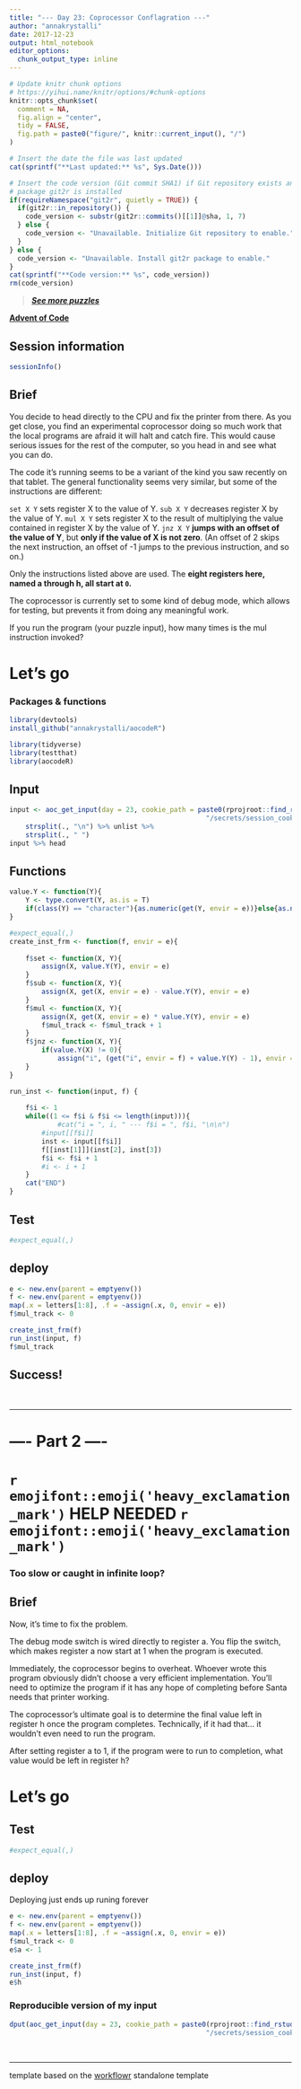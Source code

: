 ```yaml
---
title: "--- Day 23: Coprocessor Conflagration ---"
author: "annakrystalli"
date: 2017-12-23
output: html_notebook
editor_options: 
  chunk_output_type: inline
---
```


```r
# Update knitr chunk options
# https://yihui.name/knitr/options/#chunk-options
knitr::opts_chunk$set(
  comment = NA,
  fig.align = "center",
  tidy = FALSE,
  fig.path = paste0("figure/", knitr::current_input(), "/")
)
```

```r
# Insert the date the file was last updated
cat(sprintf("**Last updated:** %s", Sys.Date()))
```

```r
# Insert the code version (Git commit SHA1) if Git repository exists and R
# package git2r is installed
if(requireNamespace("git2r", quietly = TRUE)) {
  if(git2r::in_repository()) {
    code_version <- substr(git2r::commits()[[1]]@sha, 1, 7)
  } else {
    code_version <- "Unavailable. Initialize Git repository to enable."
  }
} else {
  code_version <- "Unavailable. Install git2r package to enable."
}
cat(sprintf("**Code version:** %s", code_version))
rm(code_version)
```


> [***See more puzzles***](http://annakrystalli.me/advent_of_code/)

[**Advent of Code**](https://adventofcode.com/2017/)


## Session information

<!-- Insert the session information into the document -->
```r
sessionInfo()
```


## Brief

<!-- Insert Part 1 of the puzzle brief here -->


You decide to head directly to the CPU and fix the printer from there. As you get close, you find an experimental coprocessor doing so much work that the local programs are afraid it will halt and catch fire. This would cause serious issues for the rest of the computer, so you head in and see what you can do.

The code it's running seems to be a variant of the kind you saw recently on that tablet. The general functionality seems very similar, but some of the instructions are different:

`set X Y` sets register X to the value of Y.
`sub X Y` decreases register X by the value of Y.
`mul X Y` sets register X to the result of multiplying the value contained in register X by the value of Y.
`jnz X Y` **jumps with an offset of the value of Y**, but **only if the value of X is not zero**. (An offset of 2 skips the next instruction, an offset of -1 jumps to the previous instruction, and so on.)

Only the instructions listed above are used. The **eight registers here, named a through h, all start at `0`.**

The coprocessor is currently set to some kind of debug mode, which allows for testing, but prevents it from doing any meaningful work.

If you run the program (your puzzle input), how many times is the mul instruction invoked?



# Let's go

### Packages & functions
```r
library(devtools)
install_github("annakrystalli/aocodeR")
```


```r
library(tidyverse)
library(testthat)
library(aocodeR)
```


## Input

<!-- Supply day. cookie_path defaults to path in my project -->
```r
input <- aoc_get_input(day = 23, cookie_path = paste0(rprojroot::find_rstudio_root_file(),
                                                 "/secrets/session_cookie.txt")) %>% 
    strsplit(., "\n") %>% unlist %>% 
    strsplit(., " ")
input %>% head
```

## Functions
```r
value.Y <- function(Y){
    Y <- type.convert(Y, as.is = T)
    if(class(Y) == "character"){as.numeric(get(Y, envir = e))}else{as.numeric(Y)}
}

#expect_equal(,)
create_inst_frm <- function(f, envir = e){
    
    f$set <- function(X, Y){
        assign(X, value.Y(Y), envir = e)    
    }
    f$sub <- function(X, Y){
        assign(X, get(X, envir = e) - value.Y(Y), envir = e)
    }
    f$mul <- function(X, Y){
        assign(X, get(X, envir = e) * value.Y(Y), envir = e)
        f$mul_track <- f$mul_track + 1
    }
    f$jnz <- function(X, Y){
        if(value.Y(X) != 0){
            assign("i", (get("i", envir = f) + value.Y(Y) - 1), envir = f)}
    }
}

run_inst <- function(input, f) {
      
    f$i <- 1
    while((1 <= f$i & f$i <= length(input))){
            #cat("i = ", i, " --- f$i = ", f$i, "\n\n")
        #input[[f$i]]
        inst <- input[[f$i]]
        f[[inst[1]]](inst[2], inst[3])
        f$i <- f$i + 1
        #i <- i + 1
    }
    cat("END")
}

```

## Test
```r
#expect_equal(,)
```

## deploy

```r
e <- new.env(parent = emptyenv())
f <- new.env(parent = emptyenv())
map(.x = letters[1:8], .f = ~assign(.x, 0, envir = e))
f$mul_track <- 0

create_inst_frm(f)
run_inst(input, f)
f$mul_track
```


## Success!


<br>

***

# ---- Part 2 ----

# `r emojifont::emoji('heavy_exclamation_mark')` HELP NEEDED `r emojifont::emoji('heavy_exclamation_mark')`
### Too slow or caught in infinite loop? 


## Brief
<!-- Insert Part 2 of the puzzle brief here -->

Now, it's time to fix the problem.

The debug mode switch is wired directly to register a. You flip the switch, which makes register a now start at 1 when the program is executed.

Immediately, the coprocessor begins to overheat. Whoever wrote this program obviously didn't choose a very efficient implementation. You'll need to optimize the program if it has any hope of completing before Santa needs that printer working.

The coprocessor's ultimate goal is to determine the final value left in register h once the program completes. Technically, if it had that... it wouldn't even need to run the program.

After setting register a to 1, if the program were to run to completion, what value would be left in register h?



# Let's go

## Test
```r
#expect_equal(,)
```

## deploy

Deploying just ends up runing forever

```r
e <- new.env(parent = emptyenv())
f <- new.env(parent = emptyenv())
map(.x = letters[1:8], .f = ~assign(.x, 0, envir = e))
f$mul_track <- 0
e$a <- 1

create_inst_frm(f)
run_inst(input, f)
e$h
```

### Reproducible version of my input

```r
dput(aoc_get_input(day = 23, cookie_path = paste0(rprojroot::find_rstudio_root_file(),
                                                 "/secrets/session_cookie.txt")))
```




<br>

***

template based on the [workflowr](https://github.com/jdblischak/workflowr) standalone template
